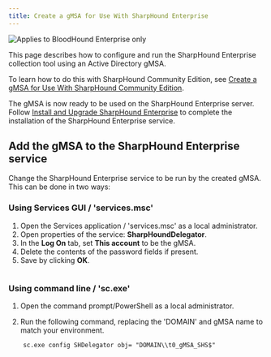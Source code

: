 ```yaml
---
title: Create a gMSA for Use With SharpHound Enterprise
---
```



<img noZoom src="/assets/enterprise-edition-pill-tag.svg" alt="Applies to BloodHound Enterprise only"/>

This page describes how to configure and run the SharpHound Enterprise collection tool using an Active Directory gMSA.

<Tip>To learn how to do this with SharpHound Community Edition, see [Create a gMSA for Use With SharpHound Community Edition](https://github.com/SpecterOps/bloodhound-docs/blob/main//collect-data/ce-collection/create-gmsa-community-edition).</Tip>

<MySnippet word="Enterprise"/>

The gMSA is now ready to be used on the SharpHound Enterprise server. Follow [Install and Upgrade SharpHound Enterprise](https://github.com/SpecterOps/bloodhound-docs/blob/main//install-data-collector/install-sharphound/installation-upgrade) to complete the installation of the SharpHound Enterprise service.

## Add the gMSA to the SharpHound Enterprise service

Change the SharpHound Enterprise service to be run by the created gMSA. This can be done in two ways:

### Using Services GUI / 'services.msc'

1.  Open the Services application / 'services.msc' as a local administrator.
2.  Open properties of the service: **SharpHoundDelegator**.
3.  In the **Log On** tab, set **This account** to be the gMSA.
4.  Delete the contents of the password fields if present.
5.  Save by clicking **OK**.

  <Frame>
    <img src="/assets/image-96.png" alt=""/>
  </Frame>

### Using command line / 'sc.exe'

1.  Open the command prompt/PowerShell as a local administrator.

2.  Run the following command, replacing the 'DOMAIN' and gMSA name to match your environment.

  ```
      sc.exe config SHDelegator obj= "DOMAIN\\t0_gMSA_SHS$"
  ```
<Frame>
  <img src="/assets/image-97.png" alt=""/>
</Frame>
